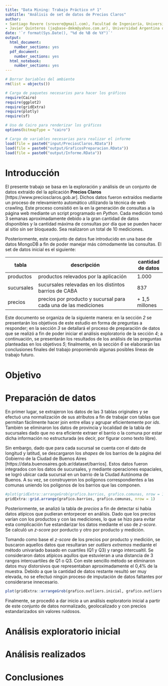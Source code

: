 ```yaml
---
title: "Data Mining: Trabajo Práctico nº 1"
subtitle: "Análisis de set de datos de Precios Claros"
author:
- Santiago Rovere (srovere@gmail.com), Facultad de Ingeniería, Universidad de Buenos Aires
- Javier Quinteros (jaqbase-dmkm@yahoo.com.ar), Universidad Argentina de la Empresa
date: '`r format(Sys.Date(), "%d de %B de %Y")`'
output:
  html_document:
    number_sections: yes
  pdf_document:
    number_sections: yes
  html_notebook:
    number_sections: yes
---
```


```r
# Borrar bariables del ambiente
rm(list = objects())

# Carga de paquetes necesarios para hacer los gráficos
require(Cairo)
require(ggplot2)
require(gridExtra)
require(plotly)
require(sf)

# Uso de Cairo para renderizar los gráficos
options(bitmapType = "cairo")

# Carga de variables necesarias para realizar el informe
load(file = paste0("input/PreciosClaros.RData"))
load(file = paste0("output/GraficosPreparacion.RData"))
load(file = paste0("output/Informe.RData"))
```

# Introducción

El presente trabajo se basa en la exploración y análisis de un conjunto de datos extraído del la aplicación **Precios Claros** [https://www.preciosclaros.gob.ar]. Dichos datos fueron extraídos mediante un proceso de relevamiento automático utilizando la técnica de web crawling. Este proceso consistió en la en la generación de consultas a la página web mediante un script programado en *Python*. Cada medición tomó 3 semanas aproximadamente debido a la gran cantidad de datos disponibles y la cantidad máxima de consultas por día que se pueden hacer al sitio sin ser bloqueado. Sea realizaron un total de 10 mediciones.

Posteriormente, este conjunto de datos fue introducido en una base de datos MongoDB a fin de poder manejar más cómodamente las consultas. El set de datos inicial es el siguiente:

   tabla      | descripción                                                       | cantidad de datos
   -----------|-------------------------------------------------------------------|------------------
    productos | productos relevados por la aplicación                             | 1.000
   sucursales | sucursales relevadas en los distintos barrios de CABA             | 837
      precios | precios por producto y sucursal para cada una de las mediciones   | + 1,5 millones
      
Este documento se organiza de la siguiente manera: en la sección *2* se presentarán los objetivos de este estudio en forma de preguntas a responder; en la sección *3* se detallará el proceso de preparación de datos que se realizó a fin de poder iniciar el análisis exploratorio de la sección *4*; a continuación, se presentarán los resultados de los análisis de las preguntas planteadas en los objetivos *5*; finalmente, en la sección *6* se elaborarán las conclusiones finales del trabajo proponiendo algunas posibles líneas de trabajo futuro.

# Objetivo
      
# Preparación de datos

En primer lugar, se extrajeron los datos de las 3 tablas originales y se efectuó una normalización de sus atributos a fin de trabajar con tablas que permitan fácilmente hacer join entre ellas y agrupar eficientemente por *ids*. También se eliminaron los datos de provincia y localidad de la tabla de sucursales dado que no era eficiente extraer el barrio o la comuna por estar dicha información no estructurada (es decir, por figurar como texto libre).

Sin embargo, dado que para cada sucursal se cuenta con el dato de longitud y latitud, se descargaron los *shapes* de los barrios de la página del Gobierno de la Ciudad de Buenos Aires [https://data.buenosaires.gob.ar/dataset/barrios]. Estos datos fueron integrados con los datos de sucursales, y mediante operaciones espaciales, se logró ubicar cada sucursal en un barrio de la Ciudad Autónoma de Buenos. A su vez, se construyeron los polígonos correspondientes a las comunas uniendo los polígonos de los barrios que las componen.

```r
#plot(gridExtra::arrangeGrob(grafico.barrios, grafico.comunas, nrow = 1))
gridExtra::grid.arrange(grafico.barrios, grafico.comunas, nrow = 1)
```

Posteriormente, se analizó la tabla de *precios* a fin de detectar si había datos atípicos que pudieran entorpecer en análisis. Dado que los precios varían con los productos y con las mediciones, lo que se hizo para evitar esta complicación fue estandarizar los datos mediante el uso de *z-score*. Se calculó un *z-score* por porducto y otro por producto y medición. 

Tomando como base el *z-score* de los precios por producto y medición, se buscaron aquellos datos que resultaran ser *outliers extremos* mediante el método univariado basado en cuartiles (Q1 y Q3) y rango intercualtil. Se consideraron datos atípicos aqullos que estuvieran a una distancia de 3 rangos intercuartiles de Q1 o Q3. Con este sencillo método se eliminaron datos muy distorsivos que representaban aproximadamente el 0,4% de la muestra. Debido a que la cantidad de datos restante resultó ser muy elevada, no se efectuó ningún proceso de imputación de datos faltantes por considerarse innecesario.

```r
plot(gridExtra::arrangeGrob(grafico.outliers.inicial, grafico.outliers.final, ncol = 1))
```

Finalmente, se procedió a dar inicio a un análisis exploratorio inicial a partir de este conjunto de datos normalizado, geolocalizado y con precios estandarizados sin valores ruidosos.

# Análisis exploratorio inicial


# Análisis realizados

# Conclusiones